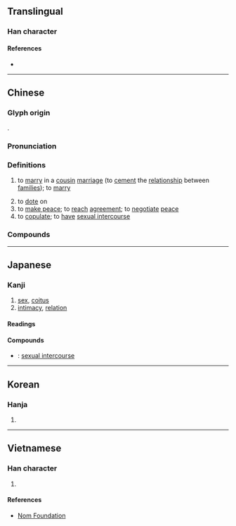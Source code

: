{{character info/new}}
==Translingual==

===Han character===
{{Han char|rn=38|rad=女|as=10|sn=13|four=45457|canj=VTTB|ids=⿰女冓}}

====References====
* {{Han ref|kx=0268.280|dkj=06597|dj=0536.050|hdz=21070.090|uh=5ABE|ud=23230|bh=B6FC|bd=46844}}

----

==Chinese==
{{zh-forms}}

===Glyph origin===
{{Han etym}}
{{Han compound|女|冓|c1=s|c2=p|t1=female|ls=psc}}.

===Pronunciation===
{{zh-pron
|m=gòu
|c=gau3,kau3
|mc=y
|oc=y
|cat=v
}}

===Definitions===
{{zh-hanzi}}

# {{lb|zh|originally}} to [[marry]] in a [[cousin]] [[marriage]] (to [[cement]] the [[relationship]] between [[families]]); {{lb|zh|in general}} to [[marry]]
# to [[dote]] on
# to [[make peace]]; to [[reach]] [[agreement]]; to [[negotiate]] [[peace]]
# to [[copulate]]; to [[have]] [[sexual intercourse]]

===Compounds===
{{zh-der|交媾|媾和|姻媾|淫媾|媾合}}

----

==Japanese==

===Kanji===
{{ja-kanji|grade=|rs=女10}}

# [[sex]], [[coitus]]
# [[intimacy]], [[relation]]

====Readings====
{{ja-readings
|goon=く
|kanon=こう
|kun=よしみ
}}

====Compounds====
{{der-top|Compounds}}
* {{ja-r|交媾|こうこう}}: [[sexual intercourse]]
{{der-bottom}}

----

==Korean==

===Hanja===
{{ko-hanja|hangeul=구|rv=gu|mr=ku}}

# {{defn|lang=ko|sort=女10}}

----

==Vietnamese==

===Han character===
{{vi-readings|rs=女10|hanviet=cấu}}

# {{defn|lang=vi|sort=女10}}

====References====
* [http://nomfoundation.org/common/nom_details.php?codepoint=5abe Nom Foundation]
